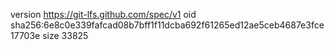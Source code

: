 version https://git-lfs.github.com/spec/v1
oid sha256:6e8c0e339fafcad08b7bff1f11dcba692f61265ed12ae5ceb4687e3fce17703e
size 33825
